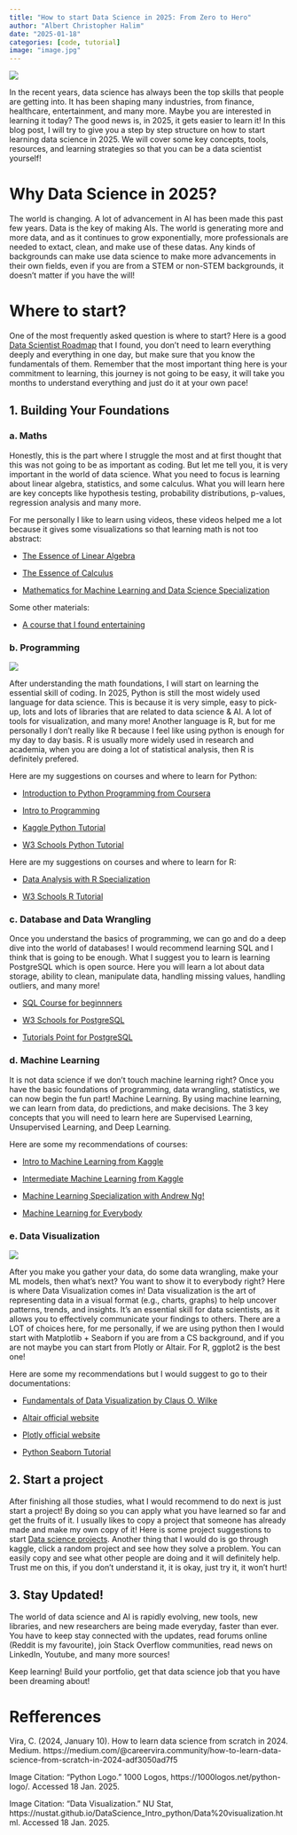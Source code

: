 ```yaml
---
title: "How to start Data Science in 2025: From Zero to Hero"
author: "Albert Christopher Halim"
date: "2025-01-18"
categories: [code, tutorial]
image: "image.jpg"
---
```


![](image.jpg)

In the recent years, data science has always been the top skills that people are getting into. It has been shaping many industries, from finance, healthcare, entertainment, and many more. Maybe you are interested in learning it today? The good news is, in 2025, it gets easier to learn it! In this blog post, I will try to give you a step by step structure on how to start learning data science in 2025. We will cover some key concepts, tools, resources, and learning strategies so that you can be a data scientist yourself!

# Why Data Science in 2025?

The world is changing. A lot of advancement in AI has been made this past few years. Data is the key of making AIs. The world is generating more and more data, and as it continues to grow exponentially, more professionals are needed to extact, clean, and make use of these datas. Any kinds of backgrounds can make use data science to make more advancements in their own fields, even if you are from a STEM or non-STEM backgrounds, it doesn't matter if you have the will!

# Where to start?

One of the most frequently asked question is where to start? Here is a good [Data Scientist Roadmap](https://roadmap.sh/ai-data-scientist) that I found, you don't need to learn everything deeply and everything in one day, but make sure that you know the fundamentals of them. Remember that the most important thing here is your commitment to learning, this journey is not going to be easy, it will take you months to understand everything and just do it at your own pace!

## 1. Building Your Foundations
### a. Maths
Honestly, this is the part where I struggle the most and at first thought that this was not going to be as important as coding. But let me tell you, it is very important in the world of data science. What you need to focus is learning about linear algebra, statistics, and some calculus. What you will learn here are key concepts like hypothesis testing, probability distributions, p-values, regression analysis and many more. 

For me personally I like to learn using videos, these videos helped me a lot because it gives some visualizations so that learning math is not too abstract:

- [The Essence of Linear Algebra](https://www.youtube.com/watch?v=kjBOesZCoqc&list=PLZHQObOWTQDPD3MizzM2xVFitgF8hE_ab)

- [The Essence of Calculus](https://www.3blue1brown.com/topics/calculus)

- [Mathematics for Machine Learning and Data Science Specialization](https://www.coursera.org/specializations/mathematics-for-machine-learning-and-data-science/paidmedia?utm_medium=sem&utm_source=gg&utm_campaign=B2C_NAMER_mathematics-for-machine-learning-and-data-science_deeplearning-ai_FTCOF_specializations_country-US-country-CA&campaignid=20786981441&adgroupid=159481640847&device=c&keyword=math%20for%20data%20science&matchtype=b&network=g&devicemodel=&adposition=&creativeid=681284608527&hide_mobile_promo&gad_source=1&gclid=Cj0KCQiAv628BhC2ARIsAIJIiK8F2X9DKq9djMjtx9jIu670mW5YwXgMSEHG8DOI5ZsUfxe7uGVW0C4aAnVaEALw_wcB)

Some other materials:

- [A course that I found entertaining](https://www.youtube.com/playlist?list=PLPnZfvKID1Sje5jWxt-4CSZD7bUI4gSPS)

### b. Programming

![](Python-Logo.jpg)

After understanding the math foundations, I will start on learning the essential skill of coding. In 2025, Python is still the most widely used language for data science. This is because it is very simple, easy to pick-up, lots and lots of libraries that are related to data science & AI. A lot of tools for visualization, and many more! Another language is R, but for me personally I don't really like R because I feel like using python is enough for my day to day basis. R is usually more widely used in research and academia, when you are doing a lot of statistical analysis, then R is definitely prefered.

Here are my suggestions on courses and where to learn for Python:

- [Introduction to Python Programming from Coursera](https://www.coursera.org/learn/python-programming-intro/paidmedia?utm_medium=sem&utm_source=gg&utm_campaign=B2C_NAMER_programming-python-java_penn_FTCOF_specializations_country-US-country-CA&campaignid=20859192865&adgroupid=155909119199&device=c&keyword=&matchtype=&network=g&devicemodel=&adposition=&creativeid=684305169997&hide_mobile_promo&gad_source=1&gclid=Cj0KCQiAv628BhC2ARIsAIJIiK_XDXWtk2BhTue02-M0TZ3N0GjyL5kzC2Y3IB1U7MB1oOKOlavGdFEaAr-yEALw_wcB)

- [Intro to Programming](https://www.kaggle.com/learn/intro-to-programming)

- [Kaggle Python Tutorial](https://www.kaggle.com/learn/python)

- [W3 Schools Python Tutorial](https://www.w3schools.com/python/)


Here are my suggestions on courses and where to learn for R:

- [Data Analysis with R Specialization](https://www.coursera.org/specializations/statistics/paidmedia?utm_medium=sem&utm_source=gg&utm_campaign=B2C_NAMER_statistics_duke_FTCOF_specializations_country-US-country-CA&campaignid=19997217497&adgroupid=149763243522&device=c&keyword=learn%20statistics&matchtype=b&network=g&devicemodel=&adposition=&creativeid=655441924732&hide_mobile_promo&gad_source=1&gclid=Cj0KCQiAv628BhC2ARIsAIJIiK-543FPH1-NmtYhh5Jgoa9UBsB8f5OIUttLHg_MzGNCDNILXkP_RPQaAqCxEALw_wcB)

- [W3 Schools R Tutorial](https://www.w3schools.com/r/default.asp)

### c. Database and Data Wrangling

Once you understand the basics of programming, we can go and do a deep dive into the world of databases! I would recommend learning SQL and I think that is going to be enough. What I suggest you to learn is learning PostgreSQL which is open source. Here you will learn a lot about data storage, ability to clean, manipulate data, handling missing values, handling outliers, and many more!

- [SQL Course for beginnners](https://www.youtube.com/watch?v=7S_tz1z_5bA)

- [W3 Schools for PostgreSQL](https://www.w3schools.com/postgresql/)

- [Tutorials Point for PostgreSQL](https://www.tutorialspoint.com/postgresql/index.htm)

### d. Machine Learning

It is not data science if we don't touch machine learning right? Once you have the basic foundations of programming, data wrangling, statistics, we can now begin the fun part! Machine Learning. By using machine learning, we can learn from data, do predictions, and make decisions. The 3 key concepts that you will need to learn here are Supervised Learning, Unsupervised Learning, and Deep Learning. 

Here are some my recommendations of courses:

- [Intro to Machine Learning from Kaggle](https://www.kaggle.com/learn/intro-to-machine-learning)

- [Intermediate Machine Learning from Kaggle](https://www.kaggle.com/learn/intermediate-machine-learning)

- [Machine Learning Specialization with Andrew Ng!](https://www.coursera.org/specializations/machine-learning-introduction/paidmedia?utm_medium=sem&utm_source=gg&utm_campaign=B2C_NAMER_machine-learning-introduction_stanford_FTCOF_specializations_country-US-country-CA&campaignid=685340575&adgroupid=46849728719&device=c&keyword=andrew%20ng%20machine%20learning&matchtype=b&network=g&devicemodel=&adposition=&creativeid=606098666387&hide_mobile_promo&gad_source=1&gclid=Cj0KCQiAv628BhC2ARIsAIJIiK8evpdf4qXSmYEfDs0XxK1mAm2Nu8ZZQ1De_AFaCh32oKAVY9B9oC0aAvNyEALw_wcB)

- [Machine Learning for Everybody](https://www.youtube.com/watch?v=i_LwzRVP7bg)

### e. Data Visualization

![](dataviz.png)

After you make you gather your data, do some data wrangling, make your ML models, then what's next? You want to show it to everybody right? Here is where Data Visualization comes in! Data visualization is the art of representing data in a visual format (e.g., charts, graphs) to help uncover patterns, trends, and insights. It’s an essential skill for data scientists, as it allows you to effectively communicate your findings to others. There are a LOT of choices here, for me personally, if we are using python then I would start with Matplotlib + Seaborn if you are from a CS background, and if you are not maybe you can start from Plotly or Altair. For R, ggplot2 is the best one! 

Here are some my recommendations but I would suggest to go to their documentations:

- [Fundamentals of Data Visualization by Claus O. Wilke](https://clauswilke.com/dataviz/introduction.html)

- [Altair official website](https://altair-viz.github.io/getting_started/overview.html)

- [Plotly official website](https://plotly.com/python/getting-started/)

- [Python Seaborn Tutorial](https://www.geeksforgeeks.org/python-seaborn-tutorial/)

## 2. Start a project

After finishing all those studies, what I would recommend to do next is just start a project! By doing so you can apply what you have learned so far and get the fruits of it. I usually likes to copy a project that someone has already made and make my own copy of it! Here is some project suggestions to start [Data science projects](https://www.geeksforgeeks.org/top-data-science-projects/). Another thing that I would do is go through kaggle, click a random project and see how they solve a problem. You can easily copy and see what other people are doing and it will definitely help. Trust me on this, if you don't understand it, it is okay, just try it, it won't hurt!

## 3. Stay Updated!

The world of data science and AI is rapidly evolving, new tools, new libraries, and new researchers are being made everyday, faster than ever. You have to keep stay connected with the updates, read forums online (Reddit is my favourite), join Stack Overflow communities, read news on LinkedIn, Youtube, and many more sources!

Keep learning! Build your portfolio, get that data science job that you have been dreaming about! 

# Refferences

Vira, C. (2024, January 10). How to learn data science from scratch in 2024. Medium. https://medium.com/@careervira.community/how-to-learn-data-science-from-scratch-in-2024-adf3050ad7f5

Image Citation: "Python Logo." 1000 Logos, https://1000logos.net/python-logo/. Accessed 18 Jan. 2025.

Image Citation: "Data Visualization." NU Stat, https://nustat.github.io/DataScience_Intro_python/Data%20visualization.html. Accessed 18 Jan. 2025.

